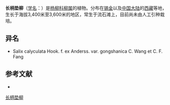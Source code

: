{{Speciesbox
| name = 长柄垫柳
| status = 
| status_system = 
| image =
| genus = Salix
| species = calyculata
| authority = Hook. f. apud Anderss.
| subdivision_ranks =[[变种|变种]]
| subdivision =
* 长柄垫柳 ''S. c.'' var. ''calyculata''
* [[贡山长柄垫柳|贡山长柄垫柳]] ''S. c.'' var. ''gongshanica''
}}

'''长柄垫柳'''（[[学名|学名]]：{{lang|la|''Salix calyculata''}}）是[[杨柳科|杨柳科]][[柳属|柳属]]的植物。分布在[[锡金|锡金]]以及[[中国大陆|中国大陆]]的[[西藏|西藏]]等地，生长于海拔3,400米至3,600米的地区，常生于流石滩上，目前尚未由人工引种栽培。

== 异名 ==
* Salix calyculata Hook. f. ex Anderss. var. gongshanica C. Wang et C. F. Fang

== 参考文献 ==
<div class="references-small">
* {{cite web| url =http://www.bioinfo.cn/db05/KmzwSpecies.php?action=view&id=20431| title =长柄垫柳（原变种）| work =《中国高等植物数据库全库》| publisher =中国科学院微生物研究所| author =昆明植物研究所| accessdate =2009-02-25| deadurl =yes| archiveurl =https://web.archive.org/web/20160305080842/http://www.bioinfo.cn/db05/KmzwSpecies.php?action=view&id=20431| archivedate =2016-03-05}}
</div>
{{Taxonbar|from=Q1315473}}

[[Category:柳属|长柄垫柳]]


{{植物小作品}}